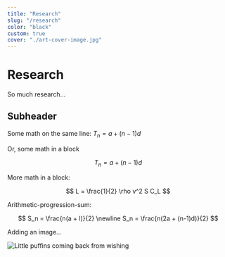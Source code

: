 ```yaml
---
title: "Research"
slug: "/research"
color: "black"
custom: true
cover: "./art-cover-image.jpg"
---
```


<div style={{ margin: `0 auto`, maxWidth: `70ch`, padding: `2rem` }}>

<h1 data-testid="page-title">Research</h1>

So much research...

## Subheader

Some math on the same line: $T_n = a + (n-1)d$

Or, some math in a block

$$
T_n = a + (n-1)d
$$

More math in a block:

$$
L = \frac{1}{2} \rho v^2 S C_L
$$

Arithmetic-progression-sum:

$$
S_n = \frac{n(a + l)}{2}
\newline
S_n = \frac{n(2a + (n-1)d)}{2}
$$

Adding an image...

![Little puffins coming back from wishing](https://images.unsplash.com/photo-1612564148954-59545876eaa0?ixid=MnwxMjA3fDB8MHxwaG90by1wYWdlfHx8fGVufDB8fHx8&ixlib=rb-1.2.1&auto=format&fit=crop&w=1000&q=80)

</div>
